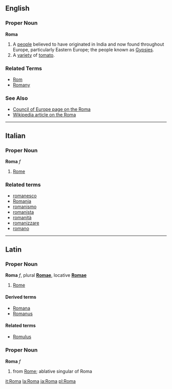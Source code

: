 ==English==

===Proper Noun===
'''Roma'''

# A [[people]] believed to have originated in India and now found throughout Europe, particularly Eastern Europe; the people known as [[Gypsy|Gypsies]].
# A [[variety]] of [[tomato]].

===Related Terms===
*[[Rom]]
*[[Romany]]

===See Also===
*[http://www.coe.int/T/E/Social_Cohesion/Roma_Gypsies/ Council of Europe page on the Roma]
*[[w:Roma_%28people%29|Wikipedia article on the Roma]]

----

==Italian==
===Proper Noun===
'''Roma''' ''f''

# [[Rome]]

===Related terms===
*[[romanesco]]
*[[Romania]]
*[[romanismo]]
*[[romanista]]
*[[romanità]]
*[[romanizzare]]
*[[romano]]

----

==Latin==
===Proper Noun===
'''Roma''' ''f'', plural '''[[Romae]]''', locative '''[[Romae]]'''

#[[Rome]]

====Derived terms====
*[[Romana]]
*[[Romanus]]

====Related terms====
*[[Romulus]]

===Proper Noun===
'''Roma''' ''f''

#from [[Rome]]; ablative singular of Roma

[[it:Roma]]
[[la:Roma]]
[[ja:Roma]]
[[pl:Roma]]
